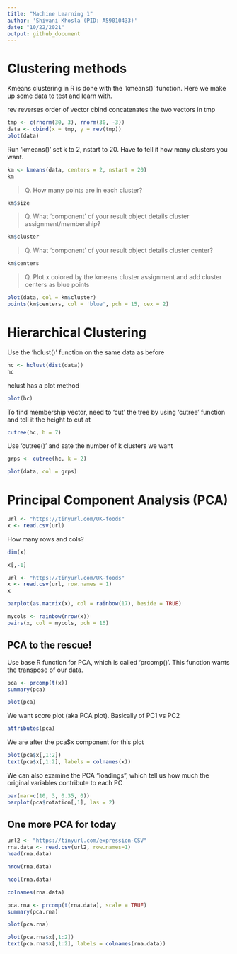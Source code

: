 ```yaml
---
title: "Machine Learning 1"
author: 'Shivani Khosla (PID: A59010433)'
date: "10/22/2021"
output: github_document
---
```


# Clustering methods

Kmeans clustering in R is done with the 'kmeans()' function. Here we make up some data to test and learn with. 

rev reverses order of vector
cbind concatenates the two vectors in tmp
```r
tmp <- c(rnorm(30, 3), rnorm(30, -3))
data <- cbind(x = tmp, y = rev(tmp))
plot(data)
```
Run 'kmeans()' set k to 2, nstart to 20. Have to tell it how many clusters you want. 

```r
km <- kmeans(data, centers = 2, nstart = 20)
km
```

> Q. How many points are in each cluster?

```r
km$size
```

> Q. What 'component' of your result object details cluster assignment/membership?

```r
km$cluster
```

> Q. What 'component' of your result object details cluster center?

```r
km$centers
```

> Q. Plot x colored by the kmeans cluster assignment and add cluster centers as blue points

```r
plot(data, col = km$cluster)
points(km$centers, col = 'blue', pch = 15, cex = 2)
```

# Hierarchical Clustering

Use the 'hclust()' function on the same data as before
```r
hc <- hclust(dist(data))
hc
```

hclust has a plot method

```r
plot(hc)
```
To find membership vector, need to 'cut' the tree by using 'cutree' function and tell it the height to cut at

```r
cutree(hc, h = 7)
```

Use 'cutree()' and sate the number of k clusters we want

```r
grps <- cutree(hc, k = 2)
```

```r
plot(data, col = grps)
```

# Principal Component Analysis (PCA)

```r
url <- "https://tinyurl.com/UK-foods"
x <- read.csv(url)
```
How many rows and cols?

```r
dim(x)
```

```r
x[,-1]
```

```r
url <- "https://tinyurl.com/UK-foods"
x <- read.csv(url, row.names = 1)
x
```

```r
barplot(as.matrix(x), col = rainbow(17), beside = TRUE)
```

```r
mycols <- rainbow(nrow(x))
pairs(x, col = mycols, pch = 16)
```

## PCA to the rescue!

Use base R function for PCA, which is called 'prcomp()'. This function wants the transpose of our data. 

```r
pca <- prcomp(t(x))
summary(pca)
```

```r
plot(pca)
```

We want score plot (aka PCA plot). Basically of PC1 vs PC2

```r
attributes(pca)
```

We are after the pca$x component for this plot

```r
plot(pca$x[,1:2])
text(pca$x[,1:2], labels = colnames(x))
```

We can also examine the PCA "loadings", which tell us how much the original variables contribute to each PC

```r
par(mar=c(10, 3, 0.35, 0))
barplot(pca$rotation[,1], las = 2)
```

## One more PCA for today 

```r
url2 <- "https://tinyurl.com/expression-CSV"
rna.data <- read.csv(url2, row.names=1)
head(rna.data)
```
```r
nrow(rna.data)
```

```r
ncol(rna.data)
```

```r
colnames(rna.data)
```

```r
pca.rna <- prcomp(t(rna.data), scale = TRUE)
summary(pca.rna)
```

```r
plot(pca.rna)
```

```r
plot(pca.rna$x[,1:2])
text(pca.rna$x[,1:2], labels = colnames(rna.data))
```

